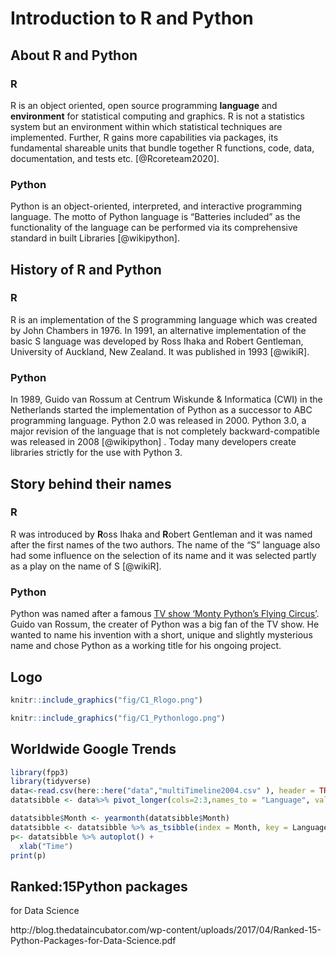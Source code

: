 # Introduction to R and Python {#intro}

## About R and Python

### R 

R is an object oriented, open source programming **language** and **environment** for statistical computing and graphics. R is not a statistics system but an environment within which statistical techniques are implemented. Further, R gains more capabilities via packages, its fundamental shareable units that bundle together R functions, code, data, documentation, and tests etc. [@Rcoreteam2020]. 

### Python 

Python is an object-oriented, interpreted, and interactive programming language. The motto of Python language is "Batteries included" as the functionality of the language can be performed via its comprehensive standard in built Libraries [@wikipython].

## History of R and Python

### R 

R is an implementation of the S programming language which was created by John Chambers in 1976. In 1991, an alternative implementation of the basic S language was developed by Ross Ihaka and Robert Gentleman, University of Auckland, New Zealand.  It was published in 1993 [@wikiR].

### Python 

In 1989, Guido van Rossum at Centrum Wiskunde & Informatica (CWI) in the Netherlands started the implementation of Python  as a successor to ABC programming language. Python 2.0 was released in 2000. Python 3.0, a major revision of the language that is not completely backward-compatible  was released in 2008 [@wikipython] . Today many  developers create libraries strictly for the use with Python 3.


## Story behind their names

### R 

R was introduced by **R**oss Ihaka and **R**obert Gentleman and it was named after the first names of the two authors. The name of the "S" language also had some influence on the selection of its name and it was selected partly as a play on the name of S [@wikiR]. 


### Python

Python was named after a famous [TV show 'Monty Python's Flying Circus'](https://en.wikipedia.org/wiki/Monty_Python%27s_Flying_Circus). Guido van Rossum, the creater of Python was a big fan of the TV show. He wanted to name his invention with a short, unique and slightly mysterious name and chose Python as a working title for his ongoing project. 

## Logo

```r
knitr::include_graphics("fig/C1_Rlogo.png")
```

```r
knitr::include_graphics("fig/C1_Pythonlogo.png")
```

## Worldwide Google Trends 

```r
library(fpp3)
library(tidyverse)
data<-read.csv(here::here("data","multiTimeline2004.csv" ), header = TRUE)
datatsibble <- data%>% pivot_longer(cols=2:3,names_to = "Language", values_to = "Google trends (worldwide)" )

datatsibble$Month <- yearmonth(datatsibble$Month)
datatsibble <- datatsibble %>% as_tsibble(index = Month, key = Language)
p<- datatsibble %>% autoplot() +
  xlab("Time")
print(p)
```

## Ranked:15Python packages
for Data Science


http://blog.thedataincubator.com/wp-content/uploads/2017/04/Ranked-15-Python-Packages-for-Data-Science.pdf
